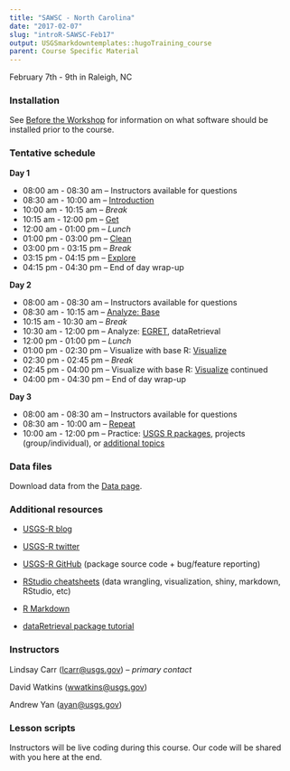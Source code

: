 ```yaml
---
title: "SAWSC - North Carolina"
date: "2017-02-07"
slug: "introR-SAWSC-Feb17"
output: USGSmarkdowntemplates::hugoTraining_course
parent: Course Specific Material
---
```

February 7th - 9th in Raleigh, NC

### Installation

See [Before the Workshop](/intro-curriculum/Before) for information on what software should be installed prior to the course.

### Tentative schedule

**Day 1**

-   08:00 am - 08:30 am -- Instructors available for questions
-   08:30 am - 10:00 am -- [Introduction](/intro-curriculum/Introduction)
-   10:00 am - 10:15 am -- *Break*
-   10:15 am - 12:00 pm -- [Get](/intro-curriculum/Get)
-   12:00 am - 01:00 pm -- *Lunch*
-   01:00 pm - 03:00 pm -- [Clean](/intro-curriculum/Clean)
-   03:00 pm - 03:15 pm -- *Break*
-   03:15 pm - 04:15 pm -- [Explore](/intro-curriculum/Explore)
-   04:15 pm - 04:30 pm -- End of day wrap-up

**Day 2**

-   08:00 am - 08:30 am -- Instructors available for questions
-   08:30 am - 10:15 am -- [Analyze: Base](/intro-curriculum/Analyze)
-   10:15 am - 10:30 am -- *Break*
-   10:30 am - 12:00 pm -- Analyze: [EGRET](https://cran.r-project.org/web/packages/EGRET/EGRET.pdf), dataRetrieval 
-   12:00 pm - 01:00 pm -- *Lunch*
-   01:00 pm - 02:30 pm -- Visualize with base R: [Visualize](/intro-curriculum/Visualize/)
-   02:30 pm - 02:45 pm -- *Break*
-   02:45 pm - 04:00 pm -- Visualize with base R: [Visualize](/intro-curriculum/Visualize/) continued
-   04:00 pm - 04:30 pm -- End of day wrap-up

**Day 3**

-   08:00 am - 08:30 am -- Instructors available for questions
-   08:30 am - 10:00 am -- [Repeat](/intro-curriculum/Reproduce/)
-   10:00 am - 12:00 pm -- Practice: [USGS R packages](/intro-curriculum/USGS/), projects (group/individual), or [additional topics](/intro-curriculum/Additional/)

### Data files

Download data from the [Data page](/intro-curriculum/data/).

### Additional resources

-   [USGS-R blog](https://owi.usgs.gov/blog/tags/r)
-   [USGS-R twitter](https://twitter.com/USGS_R)
-   [USGS-R GitHub](https://github.com/USGS-R) (package source code + bug/feature reporting)
-   [RStudio cheatsheets](https://www.rstudio.com/resources/cheatsheets/) (data wrangling, visualization, shiny, markdown, RStudio, etc)
-   [R Markdown](http://rmarkdown.rstudio.com/lesson-1.html)

-   [dataRetrieval package tutorial](https://owi.usgs.gov/R/dataRetrieval.html#1)

### Instructors

Lindsay Carr (<lcarr@usgs.gov>) -- *primary contact*

David Watkins (<wwatkins@usgs.gov>)

Andrew Yan (<ayan@usgs.gov>)

### Lesson scripts

Instructors will be live coding during this course. Our code will be shared with you here at the end.